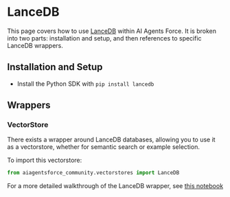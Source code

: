 # LanceDB

This page covers how to use [LanceDB](https://github.com/lancedb/lancedb) within AI Agents Force.
It is broken into two parts: installation and setup, and then references to specific LanceDB wrappers.

## Installation and Setup

- Install the Python SDK with `pip install lancedb`

## Wrappers

### VectorStore

There exists a wrapper around LanceDB databases, allowing you to use it as a vectorstore,
whether for semantic search or example selection.

To import this vectorstore:

```python
from aiagentsforce_community.vectorstores import LanceDB
```

For a more detailed walkthrough of the LanceDB wrapper, see [this notebook](/docs/integrations/vectorstores/lancedb)

